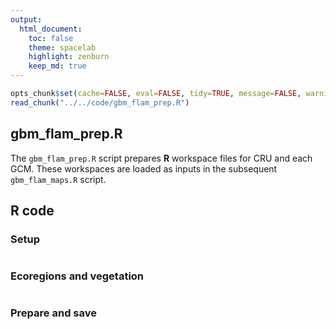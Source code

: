 ```yaml
---
output:
  html_document:
    toc: false
    theme: spacelab
    highlight: zenburn
    keep_md: true
---
```


```r
opts_chunk$set(cache=FALSE, eval=FALSE, tidy=TRUE, message=FALSE, warning=FALSE)
read_chunk("../../code/gbm_flam_prep.R")
```

##
##
## gbm_flam_prep.R

The `gbm_flam_prep.R` script prepares **R** workspace files for CRU and each GCM.
These workspaces are loaded as inputs in the subsequent `gbm_flam_maps.R` script.

## R code

### Setup

```r
```

### Ecoregions and vegetation

```r
```

### Prepare and save

```r
```
